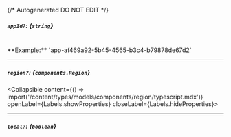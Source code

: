{/* Autogenerated DO NOT EDIT  */}

##### `appId?`: *{`string`}*
<br/>
**Example:** `app-af469a92-5b45-4565-b3c4-b79878de67d2`

---
##### `region?`: *{`components.Region`}*
<Collapsible content={() => import('/content/types/models/components/region/typescript.mdx')} openLabel={Labels.showProperties} closeLabel={Labels.hideProperties}>
</Collapsible>

---
##### `local?`: *{`boolean`}*


